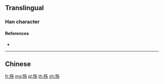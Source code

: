 {{character info/new}}
{{also|殤}}
==Translingual==

===Han character===
{{Han char|rn=78|rad=歹|as=05|sn=9|four=|canj=MNONH}}

====References====
* {{Han ref|kx=0580.081|hdz=21383.220|uh=6B87|ud=27527}}

----

==Chinese==
{{zh-see|殤}}

[[fr:殇]]
[[mg:殇]]
[[pl:殇]]
[[th:殇]]
[[zh:殇]]